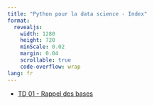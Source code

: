 ```yaml
---
title: "Python pour la data science - Index"
format:
  revealjs:
    width: 1280
    height: 720
    minScale: 0.02
    margin: 0.04
    scrollable: true
    code-overflow: wrap
lang: fr
---
```


- [TD 01 - Rappel des bases](./slides/01_rappels_base.html)
